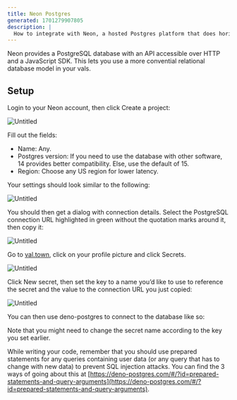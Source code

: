 ```yaml
---
title: Neon Postgres
generated: 1701279907805
description: |
  How to integrate with Neon, a hosted Postgres platform that does horizontal scaling and includes an SQL-over-HTTP API.
---
```



Neon provides a PostgreSQL database with an API accessible over HTTP and a JavaScript SDK. This lets you use a more convential relational database model in your vals.

## Setup

Login to your Neon account, then click Create a project:

![Untitled](./neon-postgres/untitled.png)

Fill out the fields:

- Name: Any.
- Postgres version: If you need to use the database with other software, 14 provides better compatibility. Else, use the default of 15.
- Region: Choose any US region for lower latency.

Your settings should look similar to the following:

![Untitled](./neon-postgres/untitled-1.png)

You should then get a dialog with connection details. Select the PostgreSQL connection URL highlighted in green without the quotation marks around it, then copy it:

![Untitled](./neon-postgres/untitled-2.png)

Go to [val.town](http://val.town), click on your profile picture and click Secrets.

![Untitled](./neon-postgres/untitled-3.png)

Click New secret, then set the key to a name you’d like to use to reference the secret and the value to the connection URL you just copied:

![Untitled](./neon-postgres/untitled-4.png)

You can then use deno-postgres to connect to the database like so:

<Val url="https://www.val.town/embed/stevekrouse.testPostgres" />

Note that you might need to change the secret name according to the key you set earlier.

While writing your code, remember that you should use prepared statements for any queries containing user data (or any query that has to change with new data) to prevent SQL injection attacks. You can find the 3 ways of going about this at [https://deno-postgres.com/#/?id=prepared-statements-and-query-arguments](https://deno-postgres.com/#/?id=prepared-statements-and-query-arguments).
